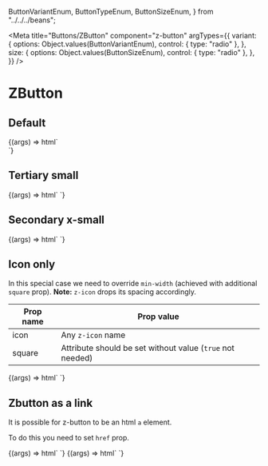   ButtonVariantEnum,
  ButtonTypeEnum,
  ButtonSizeEnum,
} from "../../../beans";

<Meta
  title="Buttons/ZButton"
  component="z-button"
  argTypes={{
    variant: {
      options: Object.values(ButtonVariantEnum),
      control: { type: "radio" },
    },
    size: {
      options: Object.values(ButtonSizeEnum),
      control: { type: "radio" },
    },
  }}
/>

# ZButton

## Default

<Canvas>
  <Story
    name="Default button"
    args={{
      variant: ButtonVariantEnum.primary,
      size: ButtonSizeEnum.big,
      disabled: false,
      icon: "download",
      text: "Click me",
    }}
  >
    {(args) => html`
      <div style="width: 200px">
        <z-button
          variant=${args.variant}
          size=${args.size}
          disabled=${args.disabled}
          icon=${args.icon}
          text=${args.text}
        ></z-button>
      </div>
    `}
  </Story>
</Canvas>

## Tertiary small

<Canvas>
  <Story
    name="Tertiary small"
    args={{
      variant: ButtonVariantEnum["tertiary"],
      size: ButtonSizeEnum.small,
      disabled: false,
      icon: "download",
      text: "button",
    }}
    parameters={{
      controls: {
        exclude: ["variant", "icon"],
      },
    }}
  >
    {(args) => html`
      <z-button
        variant=${args.variant}
        size=${args.size}
        disabled=${args.disabled}
        icon=${args.icon}
        text=${args.text}
      >
      </z-button>
    `}
  </Story>
</Canvas>

## Secondary x-small

<Canvas>
  <Story
    name="secondary x-small"
    args={{
      variant: ButtonVariantEnum["secondary"],
      size: ButtonSizeEnum["x-small"],
      disabled: false,
      icon: "download",
      text: "button",
    }}
    parameters={{
      controls: {
        exclude: ["variant", "icon"],
      },
    }}
  >
    {(args) => html`
      <z-button
        variant=${args.variant}
        size=${args.size}
        disabled=${args.disabled}
        icon=${args.icon}
        text=${args.text}
      >
      </z-button>
    `}
  </Story>
</Canvas>

## Icon only

In this special case we need to override `min-width` (achieved with additional `square` prop). **Note:** `z-icon` drops its spacing accordingly.

| Prop name | Prop value                                                |
| --------- | --------------------------------------------------------- |
| icon      | Any `z-icon` name                                         |
| square    | Attribute should be set without value (`true` not needed) |

<Canvas>
  <Story
    name="Icon only"
    args={{
      variant: ButtonVariantEnum.primary,
      size: ButtonSizeEnum.big,
      disabled: false,
      icon: "download",
    }}
    parameters={{
      controls: {
        exclude: ["square"],
      },
    }}
  >
    {(args) => html`
      <z-button
        variant="${args.variant}"
        size="${args.size}"
        disabled="${args.disabled}"
        icon="${args.icon}"
        square
      ></z-button>
    `}
  </Story>
</Canvas>

## Zbutton as a link

It is possible for z-button to be an html `a` element.

To do this you need to set `href` prop.

<Canvas>
  <Story
    name="With href prop"
    args={{
      variant: ButtonVariantEnum.primary,
      size: ButtonSizeEnum.big,
      disabled: false,
      icon: "arrow-quad-north-east",
      href: "https://wikipedia.com",
      target: "_blank",
      text: "Go to Wikipedia",
    }}
  >
    {(args) => html`
      <z-button
        icon="${args.icon}"
        href="${args.href}"
        target="${args.target}"
        variant="${args.variant}"
        size="${args.size}"
        disabled="${args.disabled}"
        text="${args.text}"
      >
      </z-button>
    `}
  </Story>
</Canvas>

<Canvas>
  <Story
    name="Without href prop (it will be a button)"
    args={{
      variant: ButtonVariantEnum.primary,
      size: ButtonSizeEnum.big,
      disabled: false,
      icon: "link",
    }}
  >
    {(args) => html`
      <z-button
        icon="${args.icon}"
        variant="${args.variant}"
        size="${args.size}"
        disabled="${args.disabled}"
        square
      >
      </z-button>
    `}
  </Story>
</Canvas>

<ArgsTable of="z-button" />
